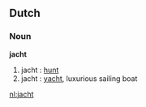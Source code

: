 ==Dutch==
===Noun===
'''jacht'''

# jacht {{m}}: [[hunt]]
# jacht {{n}}: [[yacht]], luxurious sailing boat

[[nl:jacht]]